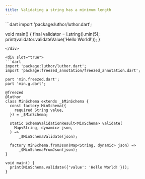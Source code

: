```yaml
---
title: Validating a string has a minimum length
---
```



<CodeGenContentSwitcher>
<div slot="false">
```dart
import 'package:luthor/luthor.dart';

void main() { 
  final validator = l.string().min(5);
  print(validator.validateValue('Hello World!'));
}
```
</div>

<div slot="true">
```dart
import 'package:luthor/luthor.dart';
import 'package:freezed_annotation/freezed_annotation.dart';

part 'min.freezed.dart';
part 'min.g.dart';

@freezed
@luthor
class MinSchema extends _$MinSchema {
  const factory MinSchema({
    required String value,
  }) = _$MinSchema;

  static SchemaValidationResult<MinSchema> validate(
    Map<String, dynamic> json,
  ) =>
      _$MinSchemaValidate(json);
  
  factory MinSchema.fromJson(Map<String, dynamic> json) =>
      _$MinSchemaFromJson(json);
}

void main() {
  print(MinSchema.validate({'value': 'Hello World!'}));
}
```
</div>
</CodeGenContentSwitcher>
